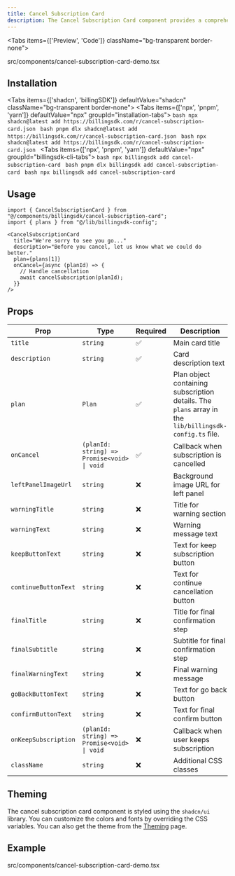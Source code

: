 ```yaml
---
title: Cancel Subscription Card
description: The Cancel Subscription Card component provides a comprehensive and user-friendly interface for handling subscription cancellations. It features a two-step confirmation process, loading states, error handling, and full customization options.
---
```


<Tabs items={['Preview', 'Code']} className="bg-transparent border-none">
  <Tab value="Preview" className="border-none bg-transparent p-0 mt-3">
    <PreviewComponents registryName="cancel-subscription-card">
      <CancelSubscriptionCardDemo />
    </PreviewComponents>
  </Tab>

  <Tab value="Code" className="mt-3">
  <include cwd lang="tsx" meta='title="src/components/cancel-subscription-card-demo.tsx"'>src/components/cancel-subscription-card-demo.tsx</include>

  </Tab>
</Tabs>

## Installation

<Tabs items={['shadcn', 'billingSDK']} defaultValue="shadcn" className="bg-transparent border-none">
  <Tab value="shadcn" className="border-none bg-transparent p-0 mt-3">
    <Tabs items={['npx', 'pnpm', 'yarn']} defaultValue="npx" groupId="installation-tabs">
      <Tab value="npx">
        ```bash
        npx shadcn@latest add https://billingsdk.com/r/cancel-subscription-card.json
        ```
      </Tab>
      <Tab value="pnpm">
        ```bash
        pnpm dlx shadcn@latest add https://billingsdk.com/r/cancel-subscription-card.json
        ```
      </Tab>
      <Tab value="yarn">
        ```bash
        npx shadcn@latest add https://billingsdk.com/r/cancel-subscription-card.json
        ```
      </Tab>
    </Tabs>
  </Tab>
  <Tab value="billingSDK" className="border-none bg-transparent p-0 mt-3">
    <Tabs items={['npx', 'pnpm', 'yarn']} defaultValue="npx" groupId="billingsdk-cli-tabs">
      <Tab value="npx">
        ```bash
        npx billingsdk add cancel-subscription-card
        ```
      </Tab>
      <Tab value="pnpm">
        ```bash
        pnpm dlx billingsdk add cancel-subscription-card
        ```
      </Tab>
      <Tab value="yarn">
        ```bash
        npx billingsdk add cancel-subscription-card
        ```
      </Tab>
    </Tabs>
  </Tab>
</Tabs>

## Usage

```tsx
import { CancelSubscriptionCard } from "@/components/billingsdk/cancel-subscription-card";
import { plans } from "@/lib/billingsdk-config";
```

```tsx
<CancelSubscriptionCard
  title="We're sorry to see you go..."
  description="Before you cancel, let us know what we could do better."
  plan={plans[1]}
  onCancel={async (planId) => {
    // Handle cancellation
    await cancelSubscription(planId);
  }}
/>
```

## Props

| Prop | Type | Required | Description |
|------|------|----------|-------------|
| `title` | `string` | ✅ | Main card title |
| `description` | `string` | ✅ | Card description text |
| `plan` | `Plan` | ✅ | Plan object containing subscription details. The `plans` array in the `lib/billingsdk-config.ts` file. |
| `onCancel` | `(planId: string) => Promise<void> \| void` | ✅ | Callback when subscription is cancelled |
| `leftPanelImageUrl` | `string` | ❌ | Background image URL for left panel |
| `warningTitle` | `string` | ❌ | Title for warning section |
| `warningText` | `string` | ❌ | Warning message text |
| `keepButtonText` | `string` | ❌ | Text for keep subscription button |
| `continueButtonText` | `string` | ❌ | Text for continue cancellation button |
| `finalTitle` | `string` | ❌ | Title for final confirmation step |
| `finalSubtitle` | `string` | ❌ | Subtitle for final confirmation step |
| `finalWarningText` | `string` | ❌ | Final warning message |
| `goBackButtonText` | `string` | ❌ | Text for go back button |
| `confirmButtonText` | `string` | ❌ | Text for final confirm button |
| `onKeepSubscription` | `(planId: string) => Promise<void> \| void` | ❌ | Callback when user keeps subscription |
| `className` | `string` | ❌ | Additional CSS classes |

## Theming

The cancel subscription card component is styled using the `shadcn/ui` library. You can customize the colors and fonts by overriding the CSS variables. You can also get the theme from the [Theming](/docs/theming) page.


## Example
<include cwd lang="tsx" meta='title="src/components/cancel-subscription-card-demo.tsx"'>src/components/cancel-subscription-card-demo.tsx</include>